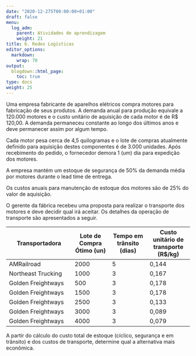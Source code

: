 ```yaml
---
date: "2020-12-275T00:00:00+01:00"
draft: false
menu:
  log_adm:
    parent: Atividades de aprendizagem
    weight: 21
title: 6. Redes Logísticas
editor_options: 
  markdown: 
    wrap: 70
output: 
  blogdown::html_page:
    toc: true
type: docs
weight: 25
---
```


Uma empresa fabricante de aparelhos elétricos compra motores para fabricação de seus produtos. A demanda anual para produção equivale a 120.000 motores e o custo unitário de aquisição de cada motor é de R$ 120,00. A demanda permaneceu constante ao longo dos últimos anos e deve permanecer assim por algum tempo.

Cada motor pesa cerca de 4,5 quilogramas e o lote de compras atualmente definido para aquisição destes componentes é de 3.000 unidades. Após recebimento do pedido, o fornecedor demora 1 (um) dia para expedição dos motores.

A empresa mantém um estoque de segurança de 50% da demanda média por motores durante o lead time de entrega.

Os custos anuais para manutenção de estoque dos motores são de 25% do valor de aquisição. 

O gerente da fábrica recebeu uma proposta para realizar o transporte dos motores e deve decidir qual irá aceitar. Os detalhes da operação de transporte são apresentados a seguir. 

|Transportadora |	Lote de Compra Ótimo (un)	|Tempo em trânsito (dias)	|Custo unitário de transporte (R$/kg)|
|------------|-------|-------|--------|
|AMRailroad	|2000	|5	|0,144|
|Northeast Trucking|	1000	|3	|0,167|
|Golden Freightways|	500|	3	|0,178|
|Golden Freightways|	1500|	3	|0,178|
|Golden Freightways|	2500|	3	|0,133|
|Golden Freightways|	3000|	3	|0,089|
|Golden Freightways|	4000|	3	|0,079|

A partir do cálculo do custo total de estoque (cíclico, segurança e em trânsito) e dos custos de transporte, determine qual a alternativa mais econômica. 

